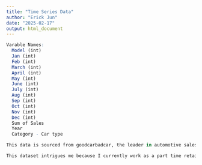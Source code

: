 ```yaml
---
title: "Time Series Data"
author: "Erick Jun"
date: "2025-02-17"
output: html_document
---
```


```r

Varable Names: 
  Model (int)
  Jan (int)
  Feb (int)
  March (int)
  April (int)
  May (int)
  June (int)
  July (int)
  Aug (int)
  Sep (int)
  Oct (int)
  Nov (int)
  Dec (int) 
  Sum of Sales 
  Year
  Category - Car type 

This data is sourced from goodcarbadcar, the leader in automotive sales data. This data covers 3 years (2019-2021), and is on a monthly time span 

This dataset intrigues me because I currently work as a part time retail worker for Nike and I would like to get into a corporate analyst role. So I believe this will be a good dataset for e to learn on and make my way into a corporate role as an analyst 
```

